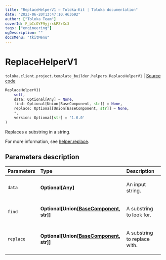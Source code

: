 ```yaml
---
title: "ReplaceHelperV1 — Toloka-Kit | Toloka documentation"
date: "2023-06-20T13:47:10.463692"
author: ["Toloka Team"]
coverId: F_bIcOYF9yjrxkPZrXc3
tags: ["engineering"]
ogDescription: ""
docsMenu: "tkitMenu"
---
```


# ReplaceHelperV1

`toloka.client.project.template_builder.helpers.ReplaceHelperV1` | [Source code](https://github.com/Toloka/toloka-kit/blob/v1.2.0/src/client/project/template_builder/helpers.py#L117)

```python
ReplaceHelperV1(
    self,
    data: Optional[Any] = None,
    find: Optional[Union[BaseComponent, str]] = None,
    replace: Optional[Union[BaseComponent, str]] = None,
    *,
    version: Optional[str] = '1.0.0'
)
```

Replaces a substring in a string.

For more information, see [helper.replace](/docs/template-builder/reference/helper.replace).

## Parameters description

| Parameters | Type | Description |
| :----------| :----| :-----------|
`data`|**Optional\[Any\]**|<p>An input string.</p>
`find`|**Optional\[Union\[[BaseComponent](/docs/toloka-kit/reference/toloka.client.project.template_builder.base.BaseComponent), str\]\]**|<p>A substring to look for.</p>
`replace`|**Optional\[Union\[[BaseComponent](/docs/toloka-kit/reference/toloka.client.project.template_builder.base.BaseComponent), str\]\]**|<p>A substring to replace with.</p>